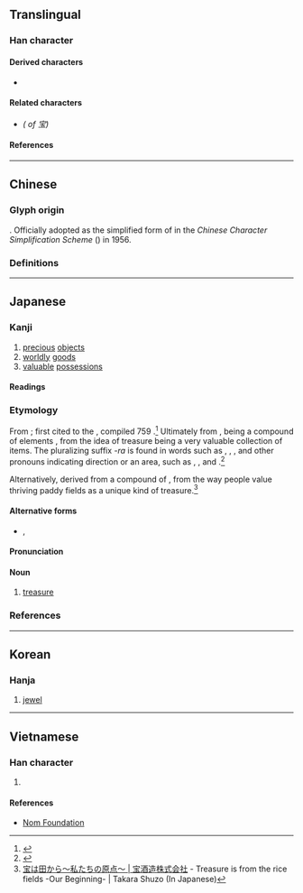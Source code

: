 {{also|寶}}
{{character info}}
==Translingual==
{{stroke order|strokes=8}}
{{ja-forms|宝|宝|[[寶]]}}

===Han character===
{{Han char|rn=40|rad=宀|as=05|sn=8|four=30103|canj=JMGI|ids=⿱宀玉}}

====Derived characters====
* {{l|mul|[[𡝬]], [[𣷂]], [[𬃏]], [[𮎓]], [[𨉗]], [[𫒭]], [[𬝄]], [[𮦚]], [[𡬏]]}}

====Related characters====
* {{l|mul|[[寶]]}} ''({{w|Traditional Chinese|Traditional form}} of 宝)''

====References====
{{Han ref|kx=0284.081|dkj=07122|dj=0561.080|hdz=20917.100|uh=5B9D}}

----

==Chinese==

===Glyph origin===
{{Han simp|寶|f=⿱珤貝|t=玉}}. Officially adopted as the simplified form of {{zh-l|*寶}} in the ''Chinese Character Simplification Scheme'' ({{lw|zh|pref=《|s:漢字簡化方案|漢字簡化方案|suf=》}}) in 1956.

===Definitions===
{{zh-see|寶|sv}} <!-- Refer 《宋元以來俗字譜》 and http://dict.variants.moe.edu.tw/variants/rbt/word_attribute.rbt?quote_code=QTAxMDU2LTAwMQ#33 -->

----

==Japanese==
{{ja-kanji forms|宝|寶}}

===Kanji===
{{ja-kanji|grade=6|rs=宀05|kyu=寶}}

# [[precious]] [[objects]]
# [[worldly]] [[goods]]
# [[valuable]] [[possessions]]

====Readings====
{{ja-readings
|goon=ほう
|kanon=ほう
|kanyoon=ほ
|kun=たから-
}}

===Etymology===
{{ja-kanjitab|たから|yomi=k}}
From {{inherited|ja|ojp|-|sort=たから}}; first cited to the ''{{w|Man'yōshū}}'', compiled 759 {{CE}}.<ref>{{R:Nihon Kokugo Daijiten 2|宝・財・貨}}</ref> Ultimately from {{inh|ja|jpx-pro|*takara|sort=たから}}, being a compound of {{cog|ojp|-|sort=たから}} elements {{com|ja|sort=たから|高|tr1=taka|t1=high, expensive|等|tr2=-ra|t2=pluralizer}}, from the idea of treasure being a very valuable collection of items. The pluralizing suffix ''-ra'' is found in words such as {{m|ja|桜|tr=sakura|t=cherry blossom, cherry tree}}, {{m|ja|枕|tr=makura|t=pillow}}, {{m|ja|蹈鞴|tr=tatara|t=foot bellows}}, and other pronouns indicating direction or an area, such as {{m|ja|いくら|tr=ikura|t=how much}}, {{m|ja|どちら|tr=dochira|t=which way}}, and {{m|ja|こちら|tr=kochira|t=this way}}.<ref>{{R:ja:Martin 1987}}</ref>

Alternatively, derived from a compound of {{com|ja|田|tr1=ta|t1=paddy field|から|tr2=kara|t2=from|lit=from the paddy fields}}, from the way people value thriving paddy fields as a unique kind of treasure.<ref>[https://www.takarashuzo.co.jp/takarahatakara/ 宝は田から～私たちの原点～ | 宝酒造株式会社] - Treasure is from the rice fields -Our Beginning- | Takara Shuzo (In Japanese)</ref>

====Alternative forms====
* {{ja-l|財}}, {{ja-l|貨}}

====Pronunciation====
{{ja-pron|たから|y=k}}

====Noun====
{{ja-noun|たから}}

# [[treasure]]

===References===
<references/>

----

==Korean==

===Hanja===
{{ko-hanja|hangeul=보|rv=bo|mr=po}}

# [[jewel]]

----

==Vietnamese==

===Han character===
{{vi-readings|rs=宀05|reading=bảo, báu, bửu}}

# {{rfdef|vi|sort=宀05}}

====References====
* [http://nomfoundation.org/common/nom_details.php?codepoint=5B9D Nom Foundation]